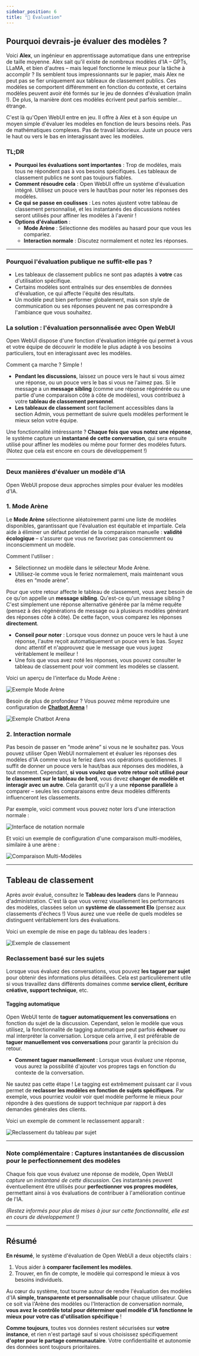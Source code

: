 ```yaml
---
sidebar_position: 6
title: "📝 Évaluation"
---
```



## Pourquoi devrais-je évaluer des modèles ?

Voici **Alex**, un ingénieur en apprentissage automatique dans une entreprise de taille moyenne. Alex sait qu'il existe de nombreux modèles d'IA – GPTs, LLaMA, et bien d'autres – mais lequel fonctionne le mieux pour la tâche à accomplir ? Ils semblent tous impressionnants sur le papier, mais Alex ne peut pas se fier uniquement aux tableaux de classement publics. Ces modèles se comportent différemment en fonction du contexte, et certains modèles peuvent avoir été formés sur le jeu de données d'évaluation (malin !). De plus, la manière dont ces modèles écrivent peut parfois sembler... étrange.

C'est là qu'Open WebUI entre en jeu. Il offre à Alex et à son équipe un moyen simple d'évaluer les modèles en fonction de leurs besoins réels. Pas de mathématiques complexes. Pas de travail laborieux. Juste un pouce vers le haut ou vers le bas en interagissant avec les modèles.

### TL;DR

- **Pourquoi les évaluations sont importantes** : Trop de modèles, mais tous ne répondent pas à vos besoins spécifiques. Les tableaux de classement publics ne sont pas toujours fiables.
- **Comment résoudre cela** : Open WebUI offre un système d'évaluation intégré. Utilisez un pouce vers le haut/bas pour noter les réponses des modèles.
- **Ce qui se passe en coulisses** : Les notes ajustent votre tableau de classement personnalisé, et les instantanés des discussions notées seront utilisés pour affiner les modèles à l'avenir !
- **Options d'évaluation** : 
  - **Mode Arène** : Sélectionne des modèles au hasard pour que vous les compariez.
  - **Interaction normale** : Discutez normalement et notez les réponses.

---

### Pourquoi l'évaluation publique ne suffit-elle pas ?

- Les tableaux de classement publics ne sont pas adaptés à **votre** cas d'utilisation spécifique.
- Certains modèles sont entraînés sur des ensembles de données d'évaluation, ce qui affecte l'équité des résultats.
- Un modèle peut bien performer globalement, mais son style de communication ou ses réponses peuvent ne pas correspondre à l'ambiance que vous souhaitez.

### La solution : l'évaluation personnalisée avec Open WebUI

Open WebUI dispose d'une fonction d'évaluation intégrée qui permet à vous et votre équipe de découvrir le modèle le plus adapté à vos besoins particuliers, tout en interagissant avec les modèles.

Comment ça marche ? Simple !

- **Pendant les discussions**, laissez un pouce vers le haut si vous aimez une réponse, ou un pouce vers le bas si vous ne l'aimez pas. Si le message a un **message sibling** (comme une réponse régénérée ou une partie d'une comparaison côte à côte de modèles), vous contribuez à votre **tableau de classement personnel**.
- **Les tableaux de classement** sont facilement accessibles dans la section Admin, vous permettant de suivre quels modèles performent le mieux selon votre équipe.

Une fonctionnalité intéressante ? **Chaque fois que vous notez une réponse**, le système capture un **instantané de cette conversation**, qui sera ensuite utilisé pour affiner les modèles ou même pour former des modèles futurs. (Notez que cela est encore en cours de développement !)

---

### Deux manières d'évaluer un modèle d'IA

Open WebUI propose deux approches simples pour évaluer les modèles d'IA. 

### **1. Mode Arène**

Le **Mode Arène** sélectionne aléatoirement parmi une liste de modèles disponibles, garantissant que l'évaluation est équitable et impartiale. Cela aide à éliminer un défaut potentiel de la comparaison manuelle : **validité écologique** – s'assurer que vous ne favorisez pas consciemment ou inconsciemment un modèle.

Comment l'utiliser :
- Sélectionnez un modèle dans le sélecteur Mode Arène.
- Utilisez-le comme vous le feriez normalement, mais maintenant vous êtes en “mode arène”.
  
Pour que votre retour affecte le tableau de classement, vous avez besoin de ce qu'on appelle un **message sibling**. Qu'est-ce qu'un message sibling ? C'est simplement une réponse alternative générée par la même requête (pensez à des régénérations de message ou à plusieurs modèles générant des réponses côte à côte). De cette façon, vous comparez les réponses **directement**.

- **Conseil pour noter** : Lorsque vous donnez un pouce vers le haut à une réponse, l'autre reçoit automatiquement un pouce vers le bas. Soyez donc attentif et n'approuvez que le message que vous jugez véritablement le meilleur !
- Une fois que vous avez noté les réponses, vous pouvez consulter le tableau de classement pour voir comment les modèles se classent.

Voici un aperçu de l'interface du Mode Arène :

![Exemple Mode Arène](/images/evaluation/arena.png)

Besoin de plus de profondeur ? Vous pouvez même reproduire une configuration de [**Chatbot Arena**](https://lmarena.ai/) !

![Exemple Chatbot Arena](/images/evaluation/arena-many.png)

### **2. Interaction normale**

Pas besoin de passer en “mode arène” si vous ne le souhaitez pas. Vous pouvez utiliser Open WebUI normalement et évaluer les réponses des modèles d'IA comme vous le feriez dans vos opérations quotidiennes. Il suffit de donner un pouce vers le haut/bas aux réponses des modèles, à tout moment. Cependant, **si vous voulez que votre retour soit utilisé pour le classement sur le tableau de bord**, vous devez **changer de modèle et interagir avec un autre**. Cela garantit qu'il y a une **réponse parallèle** à comparer – seules les comparaisons entre deux modèles différents influenceront les classements.

Par exemple, voici comment vous pouvez noter lors d'une interaction normale :

![Interface de notation normale](/images/evaluation/normal.png)

Et voici un exemple de configuration d'une comparaison multi-modèles, similaire à une arène :

![Comparaison Multi-Modèles](/images/evaluation/normal-many.png)

---

## Tableau de classement

Après avoir évalué, consultez le **Tableau des leaders** dans le Panneau d'administration. C'est là que vous verrez visuellement les performances des modèles, classées selon un **système de classement Elo** (pensez aux classements d'échecs !) Vous aurez une vue réelle de quels modèles se distinguent véritablement lors des évaluations.

Voici un exemple de mise en page du tableau des leaders :

![Exemple de classement](/images/evaluation/leaderboard.png)

### Reclassement basé sur les sujets

Lorsque vous évaluez des conversations, vous pouvez **les taguer par sujet** pour obtenir des informations plus détaillées. Cela est particulièrement utile si vous travaillez dans différents domaines comme **service client, écriture créative, support technique**, etc.

#### Tagging automatique
Open WebUI tente de **taguer automatiquement les conversations** en fonction du sujet de la discussion. Cependant, selon le modèle que vous utilisez, la fonctionnalité de tagging automatique peut parfois **échouer** ou mal interpréter la conversation. Lorsque cela arrive, il est préférable de **taguer manuellement vos conversations** pour garantir la précision du retour.

- **Comment taguer manuellement** : Lorsque vous évaluez une réponse, vous aurez la possibilité d'ajouter vos propres tags en fonction du contexte de la conversation.
  
Ne sautez pas cette étape ! Le tagging est extrêmement puissant car il vous permet de **reclasser les modèles en fonction de sujets spécifiques**. Par exemple, vous pourriez vouloir voir quel modèle performe le mieux pour répondre à des questions de support technique par rapport à des demandes générales des clients.

Voici un exemple de comment le reclassement apparaît :

![Reclassement du tableau par sujet](/images/evaluation/leaderboard-reranked.png)

---

### Note complémentaire : Captures instantanées de discussion pour le perfectionnement des modèles

Chaque fois que vous évaluez une réponse de modèle, Open WebUI *capture un instantané de cette discussion*. Ces instantanés peuvent éventuellement être utilisés pour **perfectionner vos propres modèles**, permettant ainsi à vos évaluations de contribuer à l'amélioration continue de l'IA.

*(Restez informés pour plus de mises à jour sur cette fonctionnalité, elle est en cours de développement !)*

---

## Résumé

**En résumé**, le système d'évaluation de Open WebUI a deux objectifs clairs :
1. Vous aider à **comparer facilement les modèles**.
2. Trouver, en fin de compte, le modèle qui correspond le mieux à vos besoins individuels.

Au cœur du système, tout tourne autour de rendre l'évaluation des modèles d'IA **simple, transparente et personnalisable** pour chaque utilisateur. Que ce soit via l'Arène des modèles ou l'Interaction de conversation normale, **vous avez le contrôle total pour déterminer quel modèle d'IA fonctionne le mieux pour votre cas d'utilisation spécifique** !

**Comme toujours**, toutes vos données restent sécurisées sur **votre instance**, et rien n'est partagé sauf si vous choisissez spécifiquement **d'opter pour le partage communautaire**. Votre confidentialité et autonomie des données sont toujours prioritaires.